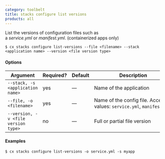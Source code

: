 ```yaml
---
category: toolbelt
title: stacks configure list versions
products: all
---
```


List the versions of configuration files such as a *service.yml* or *manifest.yml*. (containerized apps only)

```shell
$ cx stacks configure list-versions --file <filename> --stack <application name> --version <file version type>
```

#### Options

| Argument | Required? | Default | Description |
|  ---  |  ---  |  ---  |  ---  |
| `--stack, -s <application name>` | yes | — | Name of the application |
| `--file, -o <filename>` | yes | — | Name of the config file. Accepted values: `service.yml`, `manifest.yml` |
| `--version, -v <file version type>` | no | — | Full or partial file version |

#### Examples

```shell
$ cx stacks configure list-versions -o service.yml -s myapp
```

